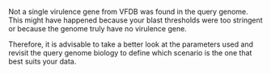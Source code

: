Not a single virulence gene from VFDB was found in the query genome. This might have happened because your blast thresholds were too stringent or because the genome truly have no virulence gene.

Therefore, it is advisable to take a better look at the parameters used and revisit the query genome biology to define which scenario is the one that best suits your data.